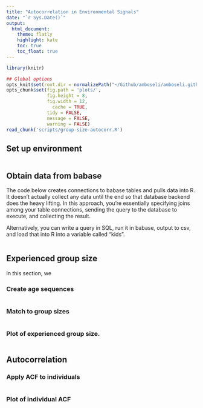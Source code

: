 ```yaml
---
title: "Autocorrelation in Environmental Signals"
date: "`r Sys.Date()`"
output:
  html_document:
    theme: flatly
    highlight: kate
    toc: true
    toc_float: true
---
```



```r
library(knitr)

## Global options
opts_knit$set(root.dir = normalizePath("~/Github/amboseli/amboseli.github.io/environmental-signals"))
opts_chunk$set(fig.path = 'plots/',
               fig.height = 8,
               fig.width = 12,
	             cache = TRUE,
               tidy = FALSE,
               message = FALSE,
               warning = FALSE)
read_chunk('scripts/group-size-autocorr.R')
```

## Set up environment

```r
```

## Obtain data from babase

The code below creates connections to babase tables and pulls data into R. It doesn't actually collect any data until the end so that database backend does the heavy lifting. In this approach, you're essentially specifying joins among your table connections, sending the query to the database to execute, and collecting the result.

Alternatively, you can write a query in SQL, run it in babase, output to csv, and load that into R into a variable called "kids".

```r
```

## Experienced group size
In this section, we

### Create age sequences

```r
```

### Match to group sizes

```r
```

### Plot of experienced group size.

```r
```

## Autocorrelation

### Apply ACF to individuals

```r
```

### Plot of individual ACF

```r
```

